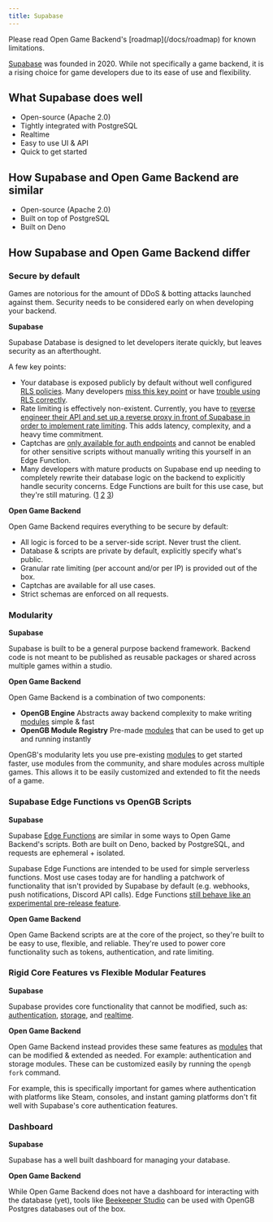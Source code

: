 ```yaml
---
title: Supabase
---
```


<Note>
  Please read Open Game Backend's [roadmap](/docs/roadmap) for known limitations.
</Note>

[Supabase](https://supabase.com/) was founded in 2020. While not specifically a game backend, it is a rising choice for game developers due to its ease of use and flexibility.

## What Supabase does well

- Open-source (Apache 2.0)
- Tightly integrated with PostgreSQL
- Realtime
- Easy to use UI & API
- Quick to get started

## How Supabase and Open Game Backend are similar

- Open-source (Apache 2.0)
- Built on top of PostgreSQL
- Built on Deno

## How Supabase and Open Game Backend differ

### Secure by default

Games are notorious for the amount of DDoS & botting attacks launched against them. Security needs to be considered early on when developing your backend.

**Supabase**

Supabase Database is designed to let developers iterate quickly, but leaves security as an afterthought.

A few key points:

- Your database is exposed publicly by default without well configured [RLS policies](https://supabase.com/docs/guides/database/postgres/row-level-security). Many developers [miss this key point](https://saifur-rahman.com/supabase-private-schema.html) or have [trouble using RLS correctly](https://maxlynch.com/2023/11/04/tips-for-row-level-security-rls-in-postgres-and-supabase/).
- Rate limiting is effectively non-existent. Currently, you have to [reverse engineer their API and set up a reverse proxy in front of Supabase in order to implement rate limiting](https://www.reddit.com/r/Supabase/comments/17jxcdc/supabase_security_concerns/). This adds latency, complexity, and a heavy time commitment.
- Captchas are [only available for auth endpoints](https://supabase.com/docs/guides/platform/going-into-prod#abuse-prevention) and cannot be enabled for other sensitive scripts without manually writing this yourself in an Edge Function.
- Many developers with mature products on Supabase end up needing to completely rewrite their database logic on the backend to explicitly handle security concerns. Edge Functions are built for this use case, but they're still maturing. ([1](https://github.com/supabase/edge-runtime/issues/212) [2](https://github.com/supabase/supabase/issues/12293#issuecomment-2028699985) [3](https://news.ycombinator.com/item?id=36005966))

**Open Game Backend**

Open Game Backend requires everything to be secure by default:

- All logic is forced to be a server-side script. Never trust the client.
- Database & scripts are private by default, explicitly specify what's public.
- Granular rate limiting (per account and/or per IP) is provided out of the box.
- Captchas are available for all use cases.
- Strict schemas are enforced on all requests.

### Modularity

**Supabase**

Supabase is built to be a general purpose backend framework. Backend code is not meant to be published as reusable packages or shared across multiple games within a studio.

**Open Game Backend**

Open Game Backend is a combination of two components:

- **OpenGB Engine** Abstracts away backend complexity to make writing [modules](/docs/modules) simple & fast
- **OpenGB Module Registry** Pre-made [modules](/docs/modules) that can be used to get up and running instantly

OpenGB's modularity lets you use pre-existing [modules](/docs/modules) to get started faster, use modules from the community, and share modules across multiple games.  This allows it to be easily customized and extended to fit the needs of a game.

### Supabase Edge Functions vs OpenGB Scripts

**Supabase**

Supabase [Edge Functions](https://supabase.com/docs/guides/functions/quickstart) are similar in some ways to Open Game Backend's scripts. Both are built on Deno, backed by PostgreSQL, and requests are ephemeral + isolated.

Supabase Edge Functions are intended to be used for simple serverless functions. Most use cases today are for handling a patchwork of functionality that isn't provided by Supabase by default (e.g. webhooks, push notifications, Discord API calls). Edge Functions [still behave like an experimental pre-release feature](https://github.com/supabase/supabase/issues/12293#issuecomment-2028699985).

**Open Game Backend**

Open Game Backend scripts are at the core of the project, so they're built to be easy to use, flexible, and reliable. They're used to power core functionality such as tokens, authentication, and rate limiting. 

### Rigid Core Features vs Flexible Modular Features

**Supabase**

Supabase provides core functionality that cannot be modified, such as: [authentication](https://supabase.com/docs/guides/auth), [storage](https://supabase.com/docs/guides/storage), and [realtime](https://supabase.com/docs/guides/realtime).

**Open Game Backend**

Open Game Backend instead provides these same features as [modules](/docs/modules) that can be modified & extended as needed. For example: authentication and storage modules. These can be customized easily by running the `opengb fork` command.

For example, this is specifically important for games where authentication with platforms like Steam, consoles, and instant gaming platforms don't fit well with Supabase's core authentication features.

### Dashboard

**Supabase**

Supabase has a well built dashboard for managing your database.

**Open Game Backend**

While Open Game Backend does not have a dashboard for interacting with the database (yet), tools like [Beekeeper Studio](https://www.beekeeperstudio.io/) can be used with OpenGB Postgres databases out of the box.
